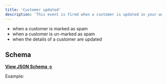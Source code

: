 ```yaml
---
title: 'Customer updated'
description: 'This event is fired when a customer is updated in your workspace. You can expect this event:'
---
```


- when a customer is marked as spam
- when a customer is un-marked as spam
- when the details of a customer are updated

## Schema

[**View JSON Schema →**](https://json-schema.app/view/%23%2Fdefinitions%2FcustomerUpdatedPayload?url=https%3A%2F%2Fcore-api.uk.plain.com%2Fwebhooks%2Fschema.json)

Example:

<Snippet file="webhooks/customer-updated.mdx" />
